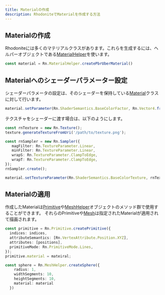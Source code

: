 ```yaml
---
title: Materialの作成
description: RhodoniteでMaterialを作成する方法
---
```



<DocLayout>

## Materialの作成

Rhodoniteには多くのマテリアルクラスがあります。これらを生成するには、ヘルパーオブジェクトである[MaterialHelper](https://actnwit.github.io/RhodoniteTS/api/variables/MaterialHelper.html)を使います。

```typescript
const material = Rn.MaterialHelper.createPbrUberMaterial()
```

## Materialへのシェーダーパラメーター設定

シェーダーパラメータの設定は、そのシェーダーを保持している[Material](https://actnwit.github.io/RhodoniteTS/api/classes/Material.html)クラスに対して行います。

```typescript
material.setParameter(Rn.ShaderSemantics.BaseColorFactor, Rn.Vector4.fromCopy4(1, 1, 1, 1));
```

テクスチャをシェーダーに渡す場合は、以下のようにします。

```typescript
const rnTexture = new Rn.Texture();
texture.generateTextureFromUri('/path/to/texture.png');

const rnSampler = new Rn.Sampler({
   magFilter: Rn.TextureParameter.Linear,
   minFilter: Rn.TextureParameter.Linear,
   wrapS: Rn.TextureParameter.ClampToEdge,
   wrapT: Rn.TextureParameter.ClampToEdge,
});
rnSampler.create();

material.setTextureParameter(Rn.ShaderSemantics.BaseColorTexture, rnTexture, rnSampler);
```

## Materialの適用

作成したMaterialは[Primitive](https://actnwit.github.io/RhodoniteTS/api/classes/Primitive.html)や[MeshHelper](https://actnwit.github.io/RhodoniteTS/api/variables/MeshHelper.html)オブジェクトのメソッド群で使用することができます。
それらのPrimitiveや[Mesh](https://actnwit.github.io/RhodoniteTS/api/classes/Mesh.html)は指定されたMaterialが適用されて描画されます。

```typescript
const primitive = Rn.Primitive.createPrimitive({
  indices: indices,
  attributeSemantics: [Rn.VertexAttribute.Position.XYZ],
  attributes: [positions],
  primitiveMode: Rn.PrimitiveMode.Lines,
});
primitive.material = mateiral;
```

```typescript
const sphere = Rn.MeshHelper.createSphere({
    radius: 1,
    widthSegments: 10,
    heightSegments: 10,
    material: material
  })
```

</DocLayout>
